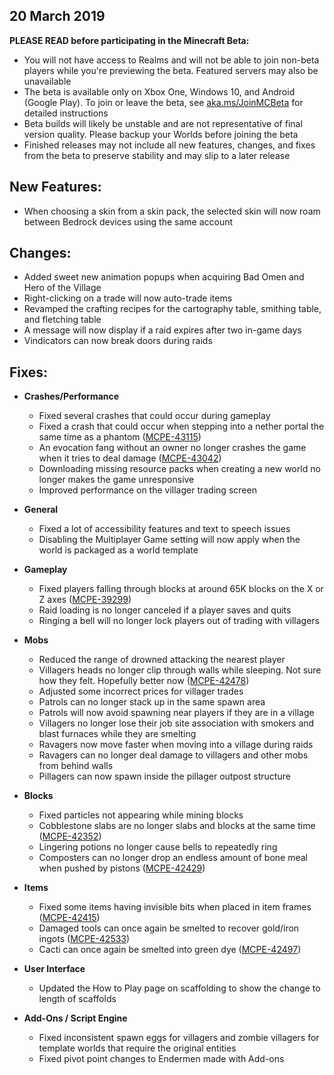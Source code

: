 ## **20 March 2019**

**PLEASE READ before participating in the Minecraft Beta:**

-   You will not have access to Realms and will not be able to join non-beta players while you're previewing the beta. Featured servers may also be unavailable
-   The beta is available only on Xbox One, Windows 10, and Android (Google Play). To join or leave the beta, see [aka.ms/JoinMCBeta](https://aka.ms/JoinMCBeta) for detailed instructions
-   Beta builds will likely be unstable and are not representative of final version quality. Please backup your Worlds before joining the beta
-   Finished releases may not include all new features, changes, and fixes from the beta to preserve stability and may slip to a later release

## **New Features:**

-   When choosing a skin from a skin pack, the selected skin will now roam between Bedrock devices using the same account

## **Changes:**

-   Added sweet new animation popups when acquiring Bad Omen and Hero of the Village
-   Right-clicking on a trade will now auto-trade items
-   Revamped the crafting recipes for the cartography table, smithing table, and fletching table
-   A message will now display if a raid expires after two in-game days
-   Vindicators can now break doors during raids

## **Fixes:**

-   **Crashes/Performance**
    -   Fixed several crashes that could occur during gameplay
    -   Fixed a crash that could occur when stepping into a nether portal the same time as a phantom ([MCPE-43115](https://bugs.mojang.com/browse/MCPE-43115))
    -   An evocation fang without an owner no longer crashes the game when it tries to deal damage ([MCPE-43042](https://bugs.mojang.com/browse/MCPE-43042))
    -   Downloading missing resource packs when creating a new world no longer makes the game unresponsive
    -   Improved performance on the villager trading screen

-   **General**
    -   Fixed a lot of accessibility features and text to speech issues
    -   Disabling the Multiplayer Game setting will now apply when the world is packaged as a world template

-   **Gameplay**
    -   Fixed players falling through blocks at around 65K blocks on the X or Z axes ([MCPE-39299](https://bugs.mojang.com/browse/MCPE-39299))
    -   Raid loading is no longer canceled if a player saves and quits
    -   Ringing a bell will no longer lock players out of trading with villagers

-   **Mobs**
    -   Reduced the range of drowned attacking the nearest player
    -   Villagers heads no longer clip through walls while sleeping. Not sure how they felt. Hopefully better now ([MCPE-42478](https://bugs.mojang.com/browse/MCPE-42478))
    -   Adjusted some incorrect prices for villager trades
    -   Patrols can no longer stack up in the same spawn area
    -   Patrols will now avoid spawning near players if they are in a village
    -   Villagers no longer lose their job site association with smokers and blast furnaces while they are smelting
    -   Ravagers now move faster when moving into a village during raids
    -   Ravagers can no longer deal damage to villagers and other mobs from behind walls
    -   Pillagers can now spawn inside the pillager outpost structure

-   **Blocks**
    -   Fixed particles not appearing while mining blocks
    -   Cobblestone slabs are no longer slabs and blocks at the same time ([MCPE-42352](https://bugs.mojang.com/browse/MCPE-42352))
    -   Lingering potions no longer cause bells to repeatedly ring
    -   Composters can no longer drop an endless amount of bone meal when pushed by pistons ([MCPE-42429](https://bugs.mojang.com/browse/MCPE-42429))

-   **Items**
    -   Fixed some items having invisible bits when placed in item frames ([MCPE-42415](https://bugs.mojang.com/browse/MCPE-42415))
    -   Damaged tools can once again be smelted to recover gold/iron ingots ([MCPE-42533](https://bugs.mojang.com/browse/MCPE-42533))
    -   Cacti can once again be smelted into green dye ([MCPE-42497](https://bugs.mojang.com/browse/MCPE-42497))

-   **User Interface**
    -   Updated the How to Play page on scaffolding to show the change to length of scaffolds

-   **Add-Ons / Script Engine**
    -   Fixed inconsistent spawn eggs for villagers and zombie villagers for template worlds that require the original entities
    -   Fixed pivot point changes to Endermen made with Add-ons
